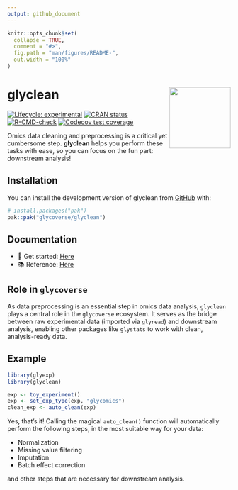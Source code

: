 ```yaml
---
output: github_document
---
```


<!-- README.md is generated from README.Rmd. Please edit that file -->

```r
knitr::opts_chunk$set(
  collapse = TRUE,
  comment = "#>",
  fig.path = "man/figures/README-",
  out.width = "100%"
)
```

# glyclean <a href="https://glycoverse.github.io/glyclean/"><img src="man/figures/logo.png" align="right" height="138" /></a>

<!-- badges: start -->
[![Lifecycle: experimental](https://img.shields.io/badge/lifecycle-experimental-orange.svg)](https://lifecycle.r-lib.org/articles/stages.html#experimental)
[![CRAN status](https://www.r-pkg.org/badges/version/glyclean)](https://CRAN.R-project.org/package=glyclean)
[![R-CMD-check](https://github.com/glycoverse/glyclean/actions/workflows/R-CMD-check.yaml/badge.svg)](https://github.com/glycoverse/glyclean/actions/workflows/R-CMD-check.yaml)
[![Codecov test coverage](https://codecov.io/gh/glycoverse/glyclean/graph/badge.svg)](https://app.codecov.io/gh/glycoverse/glyclean)
<!-- badges: end -->

Omics data cleaning and preprocessing is a critical yet cumbersome step.
**glyclean** helps you perform these tasks with ease,
so you can focus on the fun part: downstream analysis!

## Installation

You can install the development version of glyclean from [GitHub](https://github.com/) with:

``` r
# install.packages("pak")
pak::pak("glycoverse/glyclean")
```

## Documentation

- 🚀 Get started: [Here](https://glycoverse.github.io/glyclean/articles/glyclean.html)
- 📚 Reference: [Here](https://glycoverse.github.io/glyclean/reference/index.html)

## Role in `glycoverse`

As data preprocessing is an essential step in omics data analysis,
`glyclean` plays a central role in the `glycoverse` ecosystem.
It serves as the bridge between raw experimental data (imported via `glyread`) and downstream analysis,
enabling other packages like `glystats` to work with clean, analysis-ready data.

## Example

```r
library(glyexp)
library(glyclean)

exp <- toy_experiment()
exp <- set_exp_type(exp, "glycomics")
clean_exp <- auto_clean(exp)
```

Yes, that's it!
Calling the magical `auto_clean()` function will automatically perform the following steps,
in the most suitable way for your data:

- Normalization
- Missing value filtering
- Imputation
- Batch effect correction

and other steps that are necessary for downstream analysis.
